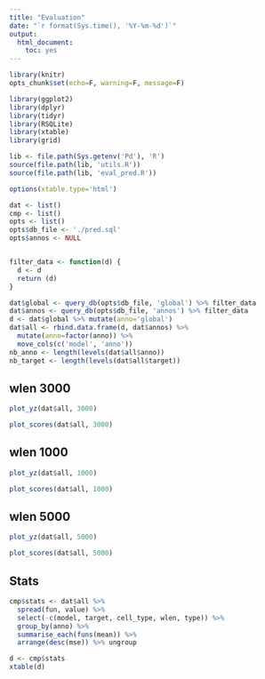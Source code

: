 ```yaml
---
title: "Evaluation"
date: "`r format(Sys.time(), '%Y-%m-%d')`"
output:
  html_document:
    toc: yes
---
```


```r
library(knitr)
opts_chunk$set(echo=F, warning=F, message=F)
```

```r
library(ggplot2)
library(dplyr)
library(tidyr)
library(RSQLite)
library(xtable)
library(grid)

lib <- file.path(Sys.getenv('Pd'), 'R')
source(file.path(lib, 'utils.R'))
source(file.path(lib, 'eval_pred.R'))
```

```r
options(xtable.type='html')
```

<style>
img {
    max-width: none;
}
</style>

```r
dat <- list()
cmp <- list()
opts <- list()
opts$db_file <- './pred.sql'
opts$annos <- NULL


filter_data <- function(d) {
  d <- d
  return (d)
}
```

```r
dat$global <- query_db(opts$db_file, 'global') %>% filter_data
dat$annos <- query_db(opts$db_file, 'annos') %>% filter_data
d <- dat$global %>% mutate(anno='global')
dat$all <- rbind.data.frame(d, dat$annos) %>%
  mutate(anno=factor(anno)) %>%
  move_cols(c('model', 'anno'))
nb_anno <- length(levels(dat$all$anno))
nb_target <- length(levels(dat$all$target))
```

## wlen 3000

```r
plot_yz(dat$all, 3000)
```

```r
plot_scores(dat$all, 3000)
```

## wlen 1000

```r
plot_yz(dat$all, 1000)
```

```r
plot_scores(dat$all, 1000)
```

## wlen 5000

```r
plot_yz(dat$all, 5000)
```

```r
plot_scores(dat$all, 5000)
```

## Stats

```r
cmp$stats <- dat$all %>%
  spread(fun, value) %>%
  select(-c(model, target, cell_type, wlen, type)) %>%
  group_by(anno) %>%
  summarise_each(funs(mean)) %>%
  arrange(desc(mse)) %>% ungroup
```

```r
d <- cmp$stats
xtable(d)
```
